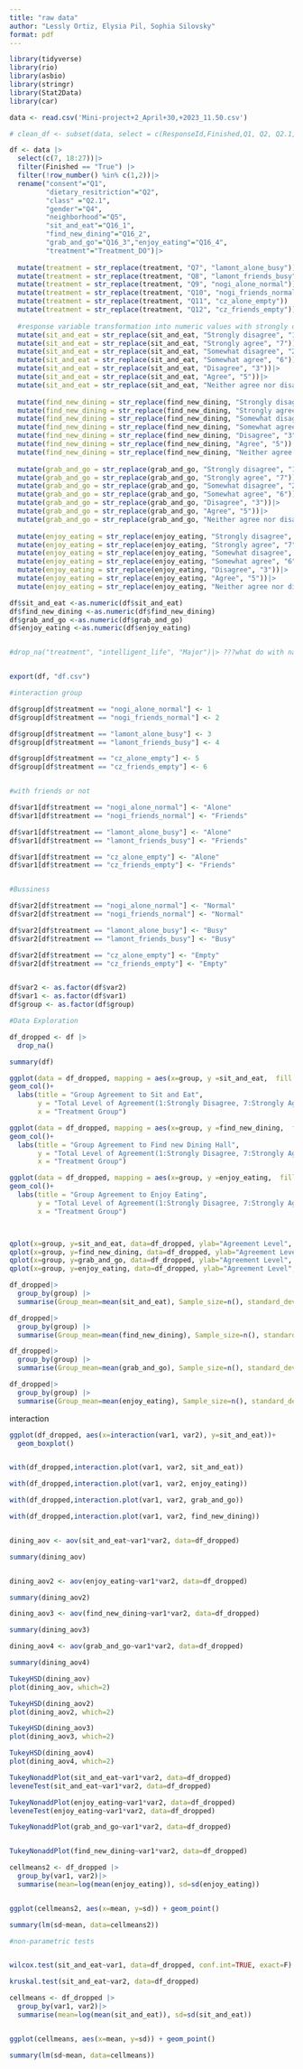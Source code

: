 ```yaml
---
title: "raw data"
author: "Lessly Ortiz, Elysia Pil, Sophia Silovsky"
format: pdf
---
```



```r
library(tidyverse)
library(rio)
library(asbio)
library(stringr)
library(Stat2Data)
library(car)
```

```r
data <- read.csv('Mini-project+2_April+30,+2023_11.50.csv')

# clean_df <- subset(data, select = c(ResponseId,Finished,Q1, Q2, Q2.1,Q4, Q5, Q16_1, Q16_2,Q16_3,Q16_4,Treatment_DO))
```


```r
df <- data |> 
  select(c(7, 18:27))|>
  filter(Finished == "True") |>
  filter(!row_number() %in% c(1,2))|>
  rename("consent"="Q1", 
         "dietary_resitriction"="Q2", 
         "class" ="Q2.1", 
         "gender"="Q4", 
         "neighborhood"="Q5", 
         "sit_and_eat"="Q16_1", 
         "find_new_dining"="Q16_2", 
         "grab_and_go"="Q16_3","enjoy_eating"="Q16_4", 
         "treatment"="Treatment_DO")|>
  
  mutate(treatment = str_replace(treatment, "Q7", "lamont_alone_busy")) |>
  mutate(treatment = str_replace(treatment, "Q8", "lamont_friends_busy")) |>
  mutate(treatment = str_replace(treatment, "Q9", "nogi_alone_normal")) |>
  mutate(treatment = str_replace(treatment, "Q10", "nogi_friends_normal")) |>
  mutate(treatment = str_replace(treatment, "Q11", "cz_alone_empty")) |>
  mutate(treatment = str_replace(treatment, "Q12", "cz_friends_empty"))|>
  
  #response variable transformation into numeric values with strongly disagree=1 and strongly agree=7
  mutate(sit_and_eat = str_replace(sit_and_eat, "Strongly disagree", "1"))|>
  mutate(sit_and_eat = str_replace(sit_and_eat, "Strongly agree", "7"))|>
  mutate(sit_and_eat = str_replace(sit_and_eat, "Somewhat disagree", "2"))|>  
  mutate(sit_and_eat = str_replace(sit_and_eat, "Somewhat agree", "6"))|>  
  mutate(sit_and_eat = str_replace(sit_and_eat, "Disagree", "3"))|>  
  mutate(sit_and_eat = str_replace(sit_and_eat, "Agree", "5"))|>  
  mutate(sit_and_eat = str_replace(sit_and_eat, "Neither agree nor disagree", "4"))|>
  
  mutate(find_new_dining = str_replace(find_new_dining, "Strongly disagree", "1"))|>
  mutate(find_new_dining = str_replace(find_new_dining, "Strongly agree", "7"))|>
  mutate(find_new_dining = str_replace(find_new_dining, "Somewhat disagree", "2"))|>  
  mutate(find_new_dining = str_replace(find_new_dining, "Somewhat agree", "6"))|>  
  mutate(find_new_dining = str_replace(find_new_dining, "Disagree", "3"))|>  
  mutate(find_new_dining = str_replace(find_new_dining, "Agree", "5"))|>  
  mutate(find_new_dining = str_replace(find_new_dining, "Neither agree nor disagree", "4"))|>
  
  mutate(grab_and_go = str_replace(grab_and_go, "Strongly disagree", "1"))|>
  mutate(grab_and_go = str_replace(grab_and_go, "Strongly agree", "7"))|>
  mutate(grab_and_go = str_replace(grab_and_go, "Somewhat disagree", "2"))|>  
  mutate(grab_and_go = str_replace(grab_and_go, "Somewhat agree", "6"))|>  
  mutate(grab_and_go = str_replace(grab_and_go, "Disagree", "3"))|>  
  mutate(grab_and_go = str_replace(grab_and_go, "Agree", "5"))|>  
  mutate(grab_and_go = str_replace(grab_and_go, "Neither agree nor disagree", "4"))|>
  
  mutate(enjoy_eating = str_replace(enjoy_eating, "Strongly disagree", "1"))|>
  mutate(enjoy_eating = str_replace(enjoy_eating, "Strongly agree", "7"))|>
  mutate(enjoy_eating = str_replace(enjoy_eating, "Somewhat disagree", "2"))|>  
  mutate(enjoy_eating = str_replace(enjoy_eating, "Somewhat agree", "6"))|>  
  mutate(enjoy_eating = str_replace(enjoy_eating, "Disagree", "3"))|>  
  mutate(enjoy_eating = str_replace(enjoy_eating, "Agree", "5"))|>  
  mutate(enjoy_eating = str_replace(enjoy_eating, "Neither agree nor disagree", "4"))
```


```r

df$sit_and_eat <-as.numeric(df$sit_and_eat)
df$find_new_dining <-as.numeric(df$find_new_dining)
df$grab_and_go <-as.numeric(df$grab_and_go)
df$enjoy_eating <-as.numeric(df$enjoy_eating)


#drop_na("treatment", "intelligent_life", "Major")|> ???what do with na's???  


export(df, "df.csv")
```


```r

#interaction group

df$group[df$treatment == "nogi_alone_normal"] <- 1
df$group[df$treatment == "nogi_friends_normal"] <- 2

df$group[df$treatment == "lamont_alone_busy"] <- 3
df$group[df$treatment == "lamont_friends_busy"] <- 4

df$group[df$treatment == "cz_alone_empty"] <- 5
df$group[df$treatment == "cz_friends_empty"] <- 6


#with friends or not

df$var1[df$treatment == "nogi_alone_normal"] <- "Alone"
df$var1[df$treatment == "nogi_friends_normal"] <- "Friends"

df$var1[df$treatment == "lamont_alone_busy"] <- "Alone"
df$var1[df$treatment == "lamont_friends_busy"] <- "Friends"

df$var1[df$treatment == "cz_alone_empty"] <- "Alone"
df$var1[df$treatment == "cz_friends_empty"] <- "Friends"


#Bussiness

df$var2[df$treatment == "nogi_alone_normal"] <- "Normal"
df$var2[df$treatment == "nogi_friends_normal"] <- "Normal"

df$var2[df$treatment == "lamont_alone_busy"] <- "Busy"
df$var2[df$treatment == "lamont_friends_busy"] <- "Busy"

df$var2[df$treatment == "cz_alone_empty"] <- "Empty"
df$var2[df$treatment == "cz_friends_empty"] <- "Empty"


df$var2 <- as.factor(df$var2)
df$var1 <- as.factor(df$var1)
df$group <- as.factor(df$group)
```



```r
#Data Exploration

df_dropped <- df |> 
  drop_na()

summary(df)

ggplot(data = df_dropped, mapping = aes(x=group, y =sit_and_eat,  fill = group)) +
geom_col()+
  labs(title = "Group Agreement to Sit and Eat",
       y = "Total Level of Agreement(1:Strongly Disagree, 7:Strongly Agree)", fill = "Treatment Group",
       x = "Treatment Group")

ggplot(data = df_dropped, mapping = aes(x=group, y =find_new_dining,  fill = group)) +
geom_col()+
  labs(title = "Group Agreement to Find new Dining Hall",
       y = "Total Level of Agreement(1:Strongly Disagree, 7:Strongly Agree)", fill = "Treatment Group",
       x = "Treatment Group")

ggplot(data = df_dropped, mapping = aes(x=group, y =enjoy_eating,  fill = group)) +
geom_col()+
  labs(title = "Group Agreement to Enjoy Eating",
       y = "Total Level of Agreement(1:Strongly Disagree, 7:Strongly Agree)", fill = "Treatment Group",
       x = "Treatment Group")



qplot(x=group, y=sit_and_eat, data=df_dropped, ylab="Agreement Level", geom="boxplot") +theme(axis.title = element_text(size = 15))
qplot(x=group, y=find_new_dining, data=df_dropped, ylab="Agreement Level", geom="boxplot") +theme(axis.title = element_text(size = 15))
qplot(x=group, y=grab_and_go, data=df_dropped, ylab="Agreement Level", geom="boxplot") +theme(axis.title = element_text(size = 15))
qplot(x=group, y=enjoy_eating, data=df_dropped, ylab="Agreement Level", geom="boxplot") +theme(axis.title = element_text(size = 15))
```

```r

df_dropped|>
  group_by(group) |>
  summarise(Group_mean=mean(sit_and_eat), Sample_size=n(), standard_dev=sd(sit_and_eat))

df_dropped|>
  group_by(group) |>
  summarise(Group_mean=mean(find_new_dining), Sample_size=n(), standard_dev=sd(find_new_dining))

df_dropped|> 
  group_by(group) |>
  summarise(Group_mean=mean(grab_and_go), Sample_size=n(), standard_dev=sd(grab_and_go))

df_dropped|> 
  group_by(group) |>
  summarise(Group_mean=mean(enjoy_eating), Sample_size=n(), standard_dev=sd(enjoy_eating))


```



interaction

```r

ggplot(df_dropped, aes(x=interaction(var1, var2), y=sit_and_eat))+
  geom_boxplot()


with(df_dropped,interaction.plot(var1, var2, sit_and_eat))

with(df_dropped,interaction.plot(var1, var2, enjoy_eating))

with(df_dropped,interaction.plot(var1, var2, grab_and_go))

with(df_dropped,interaction.plot(var1, var2, find_new_dining))


dining_aov <- aov(sit_and_eat~var1*var2, data=df_dropped)

summary(dining_aov)


dining_aov2 <- aov(enjoy_eating~var1*var2, data=df_dropped)

summary(dining_aov2)

dining_aov3 <- aov(find_new_dining~var1*var2, data=df_dropped)

summary(dining_aov3)

dining_aov4 <- aov(grab_and_go~var1*var2, data=df_dropped)

summary(dining_aov4)

```


```r
TukeyHSD(dining_aov)
plot(dining_aov, which=2)

TukeyHSD(dining_aov2)
plot(dining_aov2, which=2)

TukeyHSD(dining_aov3)
plot(dining_aov3, which=2)

TukeyHSD(dining_aov4)
plot(dining_aov4, which=2)
```
```r
TukeyNonaddPlot(sit_and_eat~var1*var2, data=df_dropped)
leveneTest(sit_and_eat~var1*var2, data=df_dropped)

TukeyNonaddPlot(enjoy_eating~var1*var2, data=df_dropped)
leveneTest(enjoy_eating~var1*var2, data=df_dropped)

TukeyNonaddPlot(grab_and_go~var1*var2, data=df_dropped)


TukeyNonaddPlot(find_new_dining~var1*var2, data=df_dropped)
```

```r
cellmeans2 <- df_dropped |>
  group_by(var1, var2)|>
  summarise(mean=log(mean(enjoy_eating)), sd=sd(enjoy_eating))


ggplot(cellmeans2, aes(x=mean, y=sd)) + geom_point() 

summary(lm(sd~mean, data=cellmeans2))
```

```r
#non-parametric tests


wilcox.test(sit_and_eat~var1, data=df_dropped, conf.int=TRUE, exact=F)

kruskal.test(sit_and_eat~var2, data=df_dropped)

```








```r
cellmeans <- df_dropped |>
  group_by(var1, var2)|>
  summarise(mean=log(mean(sit_and_eat)), sd=sd(sit_and_eat))


ggplot(cellmeans, aes(x=mean, y=sd)) + geom_point() 

summary(lm(sd~mean, data=cellmeans))
```


